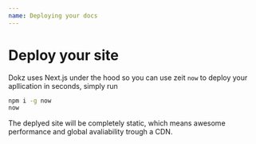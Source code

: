```yaml
---
name: Deploying your docs
---
```


# Deploy your site

Dokz uses Next.js under the hood so you can use zeit `now` to deploy your apllication in seconds, simply run

```bash
npm i -g now
now
```

The deplyed site will be completely static, which means awesome performance and global avaliability trough a CDN.
